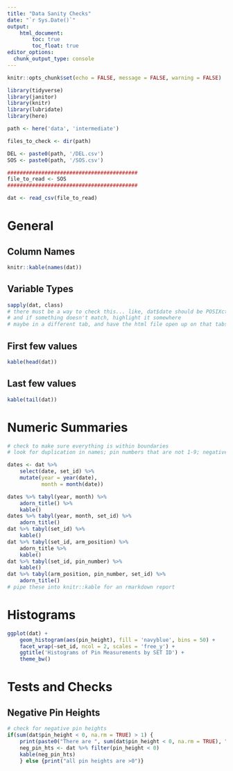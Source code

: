 ```yaml
---
title: "Data Sanity Checks"
date: "`r Sys.Date()`"
output: 
    html_document:
        toc: true
        toc_float: true
editor_options: 
  chunk_output_type: console
---
```


```r
knitr::opts_chunk$set(echo = FALSE, message = FALSE, warning = FALSE)
```

```r
library(tidyverse)
library(janitor)
library(knitr)
library(lubridate)
library(here)
```


```r
path <- here('data', 'intermediate')

files_to_check <- dir(path)

DEL <- paste0(path, '/DEL.csv')
SOS <- paste0(path, '/SOS.csv')

##########################################
file_to_read <- SOS
##########################################

dat <- read_csv(file_to_read)
```

# General  

## Column Names  

```r
knitr::kable(names(dat))
```

## Variable Types  

```r
sapply(dat, class)
# there must be a way to check this... like, dat$date should be POSIXct or Date... etc.
# and if something doesn't match, highlight it somewhere
# maybe in a different tab, and have the html file open up on that tabset
```


## First few values  

```r
kable(head(dat))
```

## Last few values  

```r
kable(tail(dat))
```


# Numeric Summaries  

```r
# check to make sure everything is within boundaries
# look for duplication in names; pin numbers that are not 1-9; negative pin heights

dates <- dat %>%
    select(date, set_id) %>%
    mutate(year = year(date),
           month = month(date))

dates %>% tabyl(year, month) %>% 
    adorn_title() %>%
    kable()
dates %>% tabyl(year, month, set_id) %>%
    adorn_title()
dat %>% tabyl(set_id) %>% 
    kable()
dat %>% tabyl(set_id, arm_position) %>% 
    adorn_title %>% 
    kable()
dat %>% tabyl(set_id, pin_number) %>% 
    kable()
dat %>% tabyl(arm_position, pin_number, set_id) %>%
    adorn_title() 
# pipe these into knitr::kable for an rmarkdown report
```

# Histograms  

```r
ggplot(dat) +
    geom_histogram(aes(pin_height), fill = 'navyblue', bins = 50) +
    facet_wrap(~set_id, ncol = 2, scales = 'free_y') +
    ggtitle('Histograms of Pin Measurements by SET ID') +
    theme_bw()
```

# Tests and Checks  

## Negative Pin Heights  

```r
# check for negative pin heights
if(sum(dat$pin_height < 0, na.rm = TRUE) > 1) {
    print(paste0("There are ", sum(dat$pin_height < 0, na.rm = TRUE), " pin heights <0. They are listed below."))
    neg_pin_hts <- dat %>% filter(pin_height < 0)
    kable(neg_pin_hts)
    } else {print("all pin heights are >0")}
```

